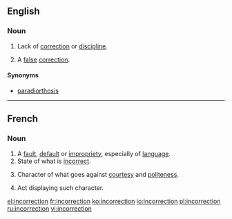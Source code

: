 ==English==

===Noun===
{{en-noun}}

# Lack of [[correction]] or [[discipline]].
# {{neologism}} A [[false]] [[correction]].

====Synonyms====
* {{sense|false correction}} [[paradiorthosis]]

----

==French==

===Noun===
{{fr-noun|f}}

# A [[fault]], [[default]] or [[impropriety]], especially of [[language]].
# State of what is [[incorrect]].
# {{dated|lang=fr}} Character of what goes against [[courtesy]] and [[politeness]].
# {{dated|lang=fr}} Act displaying such character.

[[el:incorrection]]
[[fr:incorrection]]
[[ko:incorrection]]
[[io:incorrection]]
[[pl:incorrection]]
[[ru:incorrection]]
[[vi:incorrection]]